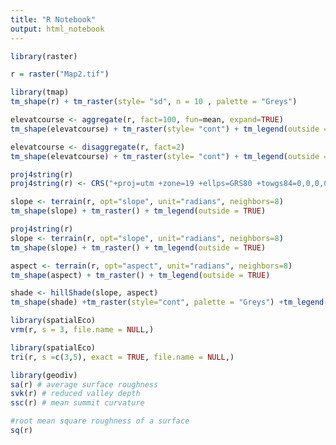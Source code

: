 ```yaml
---
title: "R Notebook"
output: html_notebook
---
```

```r
library(raster)
```

```r
r = raster("Map2.tif")
```

```r
library(tmap)
tm_shape(r) + tm_raster(style= "sd", n = 10 , palette = "Greys")
```
```r
elevatcourse <- aggregate(r, fact=100, fun=mean, expand=TRUE)
tm_shape(elevatcourse) + tm_raster(style= "cont") + tm_legend(outside = TRUE)
```
```r
elevatcourse <- disaggregate(r, fact=2)
tm_shape(elevatcourse) + tm_raster(style= "cont") + tm_legend(outside = TRUE)
```

```r
proj4string(r)
proj4string(r) <- CRS("+proj=utm +zone=19 +ellps=GRS80 +towgs84=0,0,0,0,0,0,0 +units=m +no_defs")
```
```r
slope <- terrain(r, opt="slope", unit="radians", neighbors=8)
tm_shape(slope) + tm_raster() + tm_legend(outside = TRUE)
```


```r
proj4string(r)
slope <- terrain(r, opt="slope", unit="radians", neighbors=8)
tm_shape(slope) + tm_raster() + tm_legend(outside = TRUE)

aspect <- terrain(r, opt="aspect", unit="radians", neighbors=8)
tm_shape(aspect) + tm_raster() + tm_legend(outside = TRUE)
```
```r
shade <- hillShade(slope, aspect)
tm_shape(shade) +tm_raster(style="cont", palette = "Greys") +tm_legend(show=FALSE)
```
```r
library(spatialEco)
vrm(r, s = 3, file.name = NULL,)

```

```r
library(spatialEco)
tri(r, s =c(3,5), exact = TRUE, file.name = NULL,)
```

```r
library(geodiv)
sa(r) # average surface roughness
svk(r) # reduced valley depth
ssc(r) # mean summit curvature
```
```r
#root mean square roughness of a surface 
sq(r)
```

